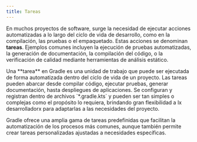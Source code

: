 ```yaml
---
title: Tareas
---
```


<ReadingTime/>

En muchos proyectos de software, surge la necesidad de ejecutar acciones automatizadas a lo largo del ciclo de vida de desarrollo, como en la compilación, las pruebas o el empaquetado. Estas acciones se denominan **tareas**. Ejemplos comunes incluyen la ejecución de pruebas automatizadas, la generación de documentación, la compilación del código, o la verificación de calidad mediante herramientas de análisis estático.

<Definition title="Tareas">
    Una **tarea** en Gradle es una unidad de trabajo que puede ser ejecutada de forma automatizada dentro del ciclo de vida de un proyecto. Las tareas pueden abarcar desde compilar código, ejecutar pruebas, generar documentación, hasta despliegues de aplicaciones. Se configuran y registran dentro de archivos `*.gradle.kts` y pueden ser tan simples o complejas como el propósito lo requiera, brindando gran flexibilidad a lx desarrolladorx para adaptarlas a las necesidades del proyecto.
</Definition>

Gradle ofrece una amplia gama de tareas predefinidas que facilitan la automatización de los procesos más comunes, aunque también permite crear tareas personalizadas ajustadas a necesidades específicas.